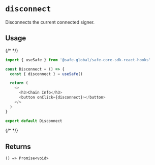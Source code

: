 # `disconnect`

Disconnects the current connected signer.

## Usage

{/* <!-- vale off --> */}

```typescript
import { useSafe } from '@safe-global/safe-core-sdk-react-hooks'

const Disconnect = () => {
  const { disconnect } = useSafe()

  return (
    <>
      <h3>Chain Info</h3>
      <button onClick={disconnect}></button>
    </>
  )
}

export default Disconnect
```

{/* <!-- vale on --> */}

## Returns

`() => Promise<void>`
